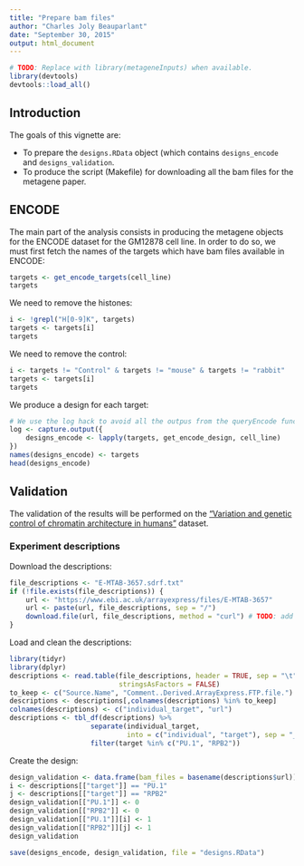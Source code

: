 ```yaml
---
title: "Prepare bam files"
author: "Charles Joly Beauparlant"
date: "September 30, 2015"
output: html_document
---
```


```r
# TODO: Replace with library(metageneInputs) when available.
library(devtools)
devtools::load_all()
```

## Introduction

The goals of this vignette are:

* To prepare the `designs.RData` object (which contains `designs_encode` and
`designs_validation`.
* To produce the script (Makefile) for downloading all the bam files for the
metagene paper.

## ENCODE

The main part of the analysis consists in producing the metagene objects for the
ENCODE dataset for the GM12878 cell line. In order to do so, we must first fetch
the names of the targets which have bam files available in ENCODE:

```r
targets <- get_encode_targets(cell_line)
targets
```

We need to remove the histones:
```r
i <- !grepl("H[0-9]K", targets)
targets <- targets[i]
targets
```

We need to remove the control:
```r
i <- targets != "Control" & targets != "mouse" & targets != "rabbit"
targets <- targets[i]
targets
```

We produce a design for each target:
```r
# We use the log hack to avoid all the outpus from the queryEncode function
log <- capture.output({
    designs_encode <- lapply(targets, get_encode_design, cell_line)
})
names(designs_encode) <- targets
head(designs_encode)
```

## Validation

The validation of the results will be performed on the
["Variation and genetic control of chromatin architecture in humans"](https://www.ebi.ac.uk/arrayexpress/experiments/E-MTAB-3657/files/)
dataset.

### Experiment descriptions

Download the descriptions:

```r
file_descriptions <- "E-MTAB-3657.sdrf.txt"
if (!file.exists(file_descriptions)) {
    url <- "https://www.ebi.ac.uk/arrayexpress/files/E-MTAB-3657"
    url <- paste(url, file_descriptions, sep = "/")
    download.file(url, file_descriptions, method = "curl") # TODO: add to inst/extdata
}
```

Load and clean the descriptions:

```r
library(tidyr)
library(dplyr)
descriptions <- read.table(file_descriptions, header = TRUE, sep = "\t",
                           stringsAsFactors = FALSE)
to_keep <- c("Source.Name", "Comment..Derived.ArrayExpress.FTP.file.")
descriptions <- descriptions[,colnames(descriptions) %in% to_keep]
colnames(descriptions) <- c("individual_target", "url")
descriptions <- tbl_df(descriptions) %>%
                    separate(individual_target,
                             into = c("individual", "target"), sep = "_") %>%
                    filter(target %in% c("PU.1", "RPB2"))
```

Create the design:

```r
design_validation <- data.frame(bam_files = basename(descriptions$url))
i <- descriptions[["target"]] == "PU.1"
j <- descriptions[["target"]] == "RPB2"
design_validation[["PU.1"]] <- 0
design_validation[["RPB2"]] <- 0
design_validation[["PU.1"]][i] <- 1
design_validation[["RPB2"]][j] <- 1
design_validation
```

```r
save(designs_encode, design_validation, file = "designs.RData")
```
